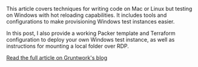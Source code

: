 

This article covers techniques for writing code on Mac or Linux but testing on Windows with hot reloading capabilities. It includes tools and configurations to make provisioning Windows test instances easier.

In this post, I also provide a working Packer template and Terraform configuration to deploy your own Windows test instance, as well as instructions for mounting a local folder over RDP.

<a href="https://blog.gruntwork.io/how-to-write-code-on-mac-or-linux-but-test-on-windows-with-hot-reloading-b218de5383d1">Read the full article on Gruntwork's blog</a>


